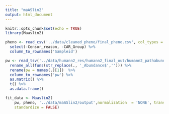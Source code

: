 ```yaml
---
title: "maASlin2"
output: html_document
---
```


```r
knitr::opts_chunk$set(echo = TRUE)
library(Maaslin2)
```


```r
pheno <- read_csv('../data/cleaned_pheno/final_pheno.csv', col_types = 'ccffffff') %>% 
  select(-Censor_reason, -CAR_Group) %>% 
  column_to_rownames('Sampleid') 

pw <- read_tsv('../data/humann2_res/humann2_final_out/humann2_pathabundance_cpm_unstratified.tsv') %>% 
  rename_all(funs(str_replace(., '_Abundance$',''))) %>% 
  rename(pw = names(.)[1])  %>% 
  column_to_rownames('pw') %>% 
  as.matrix() %>% 
  t() %>% 
  as.data.frame()

fit_data <- Maaslin2(
    pw, pheno, '../data/maASlin2/output',normalization  = 'NONE', transform = "LOG",  cores = 4, plot_heatmap = F,
    standardize = FALSE)
```

